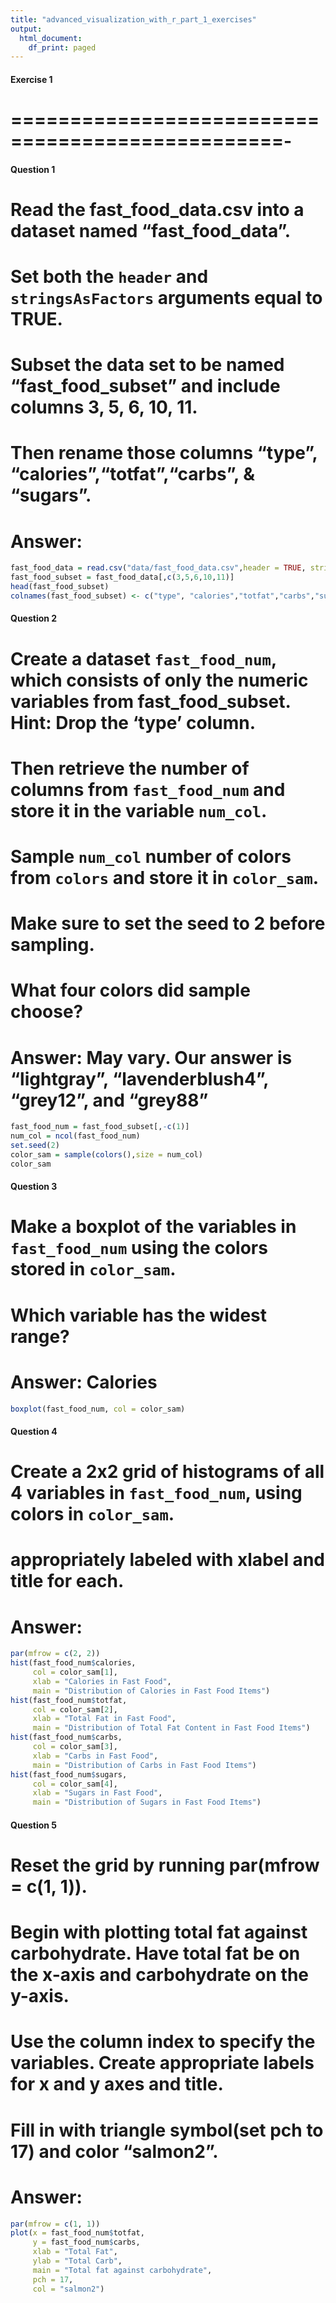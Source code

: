 ```yaml
---
title: "advanced_visualization_with_r_part_1_exercises"
output:
  html_document:
    df_print: paged
---
```


#### Exercise 1 ####
# =================================================-

#### Question 1 ####

# Read the fast_food_data.csv into a dataset named "fast_food_data". 
# Set both the `header` and `stringsAsFactors` arguments equal to TRUE. 
# Subset the data set to be named "fast_food_subset" and include columns 3, 5, 6, 10, 11. 
# Then rename those columns "type", "calories","totfat","carbs", & "sugars".

# Answer: 
```r
fast_food_data = read.csv("data/fast_food_data.csv",header = TRUE, stringsAsFactors = TRUE)
fast_food_subset = fast_food_data[,c(3,5,6,10,11)]
head(fast_food_subset)
colnames(fast_food_subset) <- c("type", "calories","totfat","carbs","sugars")
```


#### Question 2 ####

# Create a dataset `fast_food_num`, which consists of only the numeric variables from fast_food_subset. Hint: Drop the 'type' column.
# Then retrieve the number of columns from `fast_food_num` and store it in the variable `num_col`.
# Sample `num_col` number of colors from `colors` and store it in `color_sam`. 
# Make sure to set the seed to 2 before sampling.
# What four colors did sample choose?

# Answer: May vary. Our answer is "lightgray", "lavenderblush4", "grey12", and "grey88"
```r
fast_food_num = fast_food_subset[,-c(1)]
num_col = ncol(fast_food_num)
set.seed(2)
color_sam = sample(colors(),size = num_col)
color_sam
```

#### Question 3 ####

# Make a boxplot of the variables in `fast_food_num` using the colors stored in `color_sam`. 
# Which variable has the widest range?

# Answer: Calories
```r
boxplot(fast_food_num, col = color_sam)
```

#### Question 4 ####

# Create a 2x2 grid of histograms of all 4 variables in `fast_food_num`, using colors in  `color_sam`.
# appropriately labeled with xlabel and title for each.

# Answer: 
```r
par(mfrow = c(2, 2))
hist(fast_food_num$calories,  
     col = color_sam[1], 
     xlab = "Calories in Fast Food",   
     main = "Distribution of Calories in Fast Food Items")
hist(fast_food_num$totfat,  
     col = color_sam[2],
     xlab = "Total Fat in Fast Food",   
     main = "Distribution of Total Fat Content in Fast Food Items")
hist(fast_food_num$carbs,  
     col = color_sam[3],
     xlab = "Carbs in Fast Food",   
     main = "Distribution of Carbs in Fast Food Items")
hist(fast_food_num$sugars,  
     col = color_sam[4],
     xlab = "Sugars in Fast Food",   
     main = "Distribution of Sugars in Fast Food Items")
```

#### Question 5 ####

# Reset the grid by running par(mfrow = c(1, 1)).
# Begin with plotting total fat against carbohydrate. Have total fat be on the x-axis and carbohydrate on the y-axis.
# Use the column index to specify the variables. Create appropriate labels for x and y axes and title.
# Fill in with triangle symbol(set pch to 17) and color "salmon2".

# Answer:
```r
par(mfrow = c(1, 1))
plot(x = fast_food_num$totfat, 
     y = fast_food_num$carbs,
     xlab = "Total Fat", 
     ylab = "Total Carb",
     main = "Total fat against carbohydrate",
     pch = 17,
     col = "salmon2")
```

